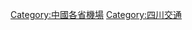 {{Catnav|頁面分類|各種主題的頁面分類|依中国各省来作的分类|中國各省交通|四川交通}}

[[Category:中國各省機場|Category:中國各省機場]]
[[Category:四川交通|Category:四川交通]]